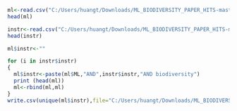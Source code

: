 
```{r}
ml<-read.csv("C:/Users/huangt/Downloads/ML_BIODIVERSITY_PAPER_HITS-master/ML.csv")
head(ml)

instr<-read.csv("C:/Users/huangt/Downloads/ML_BIODIVERSITY_PAPER_HITS-master/instr.csv")
head(instr)

```

```{r}
ml$instr<-""

for (i in instr$instr)
{
  ml$instr<-paste(ml$ML,"AND",instr$instr,"AND biodiversity")
  print (head(ml))
  ml<-rbind(ml,ml)
}
write.csv(unique(ml$instr),file="C:/Users/huangt/Downloads/ML_BIODIVERSITY_PAPER_HITS-master/ml_instr.csv")
```

